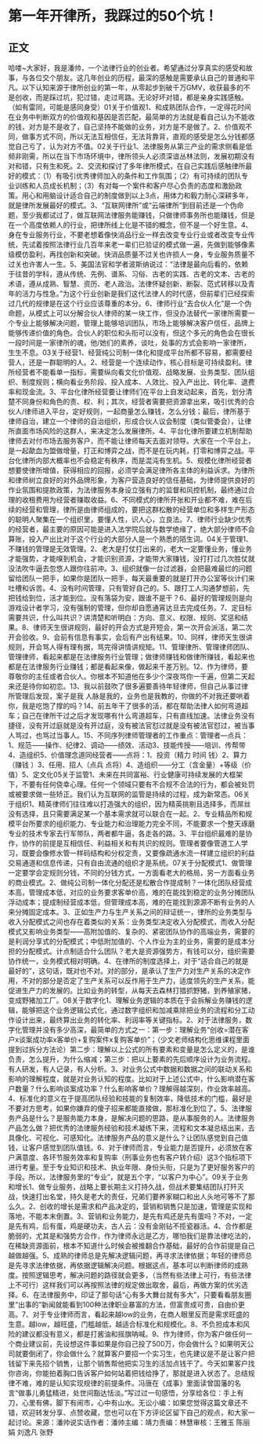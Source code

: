 # 第一年开律所，我踩过的50个坑！
## 正文
哈喽~大家好，我是潘帅，一个法律行业的创业者。希望通过分享真实的感受和故事，与各位交个朋友。这几年创业的历程，最深的感触是需要承认自己的普通和平凡。以下认知来源于律所创业的第一年，从零起步到破千万GMV，收获最多的不是创收，而是踩过坑，犯过错，走过弯路。无论好坏对错，都是亲身实践感触。（如有雷同，可能是感同身受）01关于价值观1、和成熟团队合作，一定得花时间在业务中判断双方的价值观和基因是否匹配，最简单的方法就是看自己认为不能收的钱，对方是不是收了，自己坚持不能做的业务，对方是不是做了。2、价值观不同，做事方式不同，所以无法互相信任，无法背靠背，直观的感受是怎么分钱都感觉自己亏了，认为对方不值。02关于行业1、法律服务从第三产业的需求侧看是低频非刚需，所以在当下市场环境中，律所领头人必须深谙丛林法则，发展初期没有对和错，只有生和死。2、交流和探讨了多年律所模式，在自己实践后感触律所最好的模式：（1）有吸引优秀律师加入的条件和工作氛围；（2）有可持续的团队专业训练和人员成长机制；（3）有对每一个案件和客户尽心负责的态度和激励政策。用心和用脑设计适合自己的制度做到以上3点，用体力和毅力耐心深耕多年，就是律所发展最好的模式。3、“互联网律所”或“云端律所”到目前还是一个伪命题，至少我都试过了，做互联网法律服务能赚钱，只做律师事务所也能赚钱，但是在一个高度依赖人的行业，把律所线上化是不错的概念，但不是一个好生意。4、身在专业服务行业，不要老想着像快消品行业一样去改变专业行业或者改变专业传统，先试着按照法律行业几百年来老一辈们已验证的模式做一遍，先做到能够像素级模仿盈利，再找创新和突破。快消品质量不过关也许损人一身，专业服务质量不过关也许害人一生。5、美国法官和学者波斯纳说过：“法律是最向后看的，依赖于往昔的学科，遵从传统、先例、谱系、习俗、古老的实践、古老的文本、古老的术语，遵从成熟、智慧、资历、老人政治。法律怀疑创新、断裂、范式转移以及青年的活力与性急。”为这个行业创新是我们这代法律人的时代感，但前辈们已经探索过几代的规律是在这个行业应该尊重的本分。6、律师行业“去合伙人化”是一个伪命题，从模式上可以分解合伙人律师的某一块工作，但没办法替代一家律所需要一个专业上能够解决问题，管理上能够培训团队，市场上能够解决客户信任，品牌上能够传递价值的角色。合伙人的职位和头衔可以没有，但这个多元的角色会在很长一段时间是一家律所的魂，他/她们的素养，谈吐，处事的方式会影响一家律所，生生不息。03关于经营1、经营纯公司制一体化和提成平台所都不容易，都需要经营人，还是一群聪明的人。2、经营是一个连续动作，核心目标是可持续盈利。律所经营者不能看单一指标，需要纵向看文化价值观、战略发展、业务类型、团队组织、制度规则；横向看业务阶段、投入成本、人效比、投入产出比、转化率、退费率和现金流。3、平台化律所经营要让律师们在平台上自发动起来，首先，划分清楚不同身份和角色的责、权、利；其次，经营者需要把资源拿出来，吸引优秀的合伙人/律师进入平台，定好规则，一起商量怎么赚钱，怎么分钱；最后，律所基于律师自治，建立一个律师的自治组织，形成合伙人议会制度（类似管委会），让律所直面市场风险的这群人，来决定怎么发展律所。4、平台化律所要建立机制帮助律师去对付市场去服务客户，而不能让律师每天去面对领导。大家在一个平台上，是一起歃血为盟做增量，打正和博弈之战，而不是在玩内耗，打零和博弈之战。平台化律所内部大概率也不会稳定有秩序，而是混沌有生机。5、规模化律所经营者想要使律所增值，获得相应的回报，必须学会满足律所各主体的利益诉求。为律所和律师树立良好的对外品牌形象，为客户营造良好的信任基础，为律师提供良好的作业氛围和提款政策，为法律服务本身设立强有力的监督和风控机制，最终通过合理的收租费用为经营者赚取收益。6、不同模式的律所开张和开业都不难，难在后续的经营和管理，律所是由律师组成的，要把这群松散的经营单位和多样生产形态的聪明人聚集在一个组织里，要懂人性，识人心，立良法。7、律师行业缺少优秀的经营者，最主要的原因可能是进入法学院后就与数学绝缘了，绝大部分律师不会算账，投入产出比对于这个行业的大部分人是一个熟悉的陌生词。04关于管理1、不赚钱的管理是无效管理。2、老大是打仗打出来的，老大一定要懂业务，懂业务才能强势，才能嗅到机会，才能识别资源，才能带大家赚钱，没打打过几次胜仗就没法吹牛逼去忽悠人跟你往前冲。3、组织就像一台过滤器，会把最难最烂的问题留给团队一把手，如果你是团队一把手，每天最重要的就是打开办公室等伙计们来吐槽和诉苦。4、没有时间管理，只有管好自己的。5、跟打工人沟通梦想前，先把钱给到位，活才能到位。没有落袋为安，跟谁不是干？6、最好的管理规则是向游戏设计者学习，没有强制的管理，但你却自愿通宵达旦去完成任务。7、定目标需要共识，什么叫共识？讲清楚和听明白：方向、意义、权限、规则、奖惩和结果。8、律师天生很讲规则，最好的开会方式是开短会，第一次开会派活，第二次开会验收。9、会前有信息有事实，会后有产出有结果。10、同样，律师天生很讲规则，开会骂人得有理有据，骂完得讲情讲规矩。11、管理律所、管理律师团队、管理律师，看起来都是在法律服务行业管理；做律师赚钱和做律所赚钱，看起来也都是在法律服务行业赚钱；都是看起来像，做起来千差万别。12、作为律师，要尊敬你的主任或者合伙人。你根本不知道他在多少个深夜骂你一千遍，但第二天起来还是待你如初恋。13、我以前鼓吹了很多遍要善待年轻律师，但自己从事过律所管理后发现，案子是我 人脉是我的，业务也是我教的，你做的不对我还要哄着你，我是吃饱了撑的吗？14、前五年干了很多的活，都在帮助法律人如何弯道超车；自己在律所干过之后才发现哪有什么弯道超车，只有直线加速。法律业务没有捷径，没有开过庭就是没有开过庭，没有被法官怼过就是没有被法官怼过，被当事人骂过，也骂过当事人。15、不同序列律师管理者的工作重点：管理者—点兵：1、规范——操作、纪律2、调动——绩效、活动3、技能传授——培训、传帮带4、造组织5、价值理念道同经营者——点将：1、投资（精力 时间 钱）2、算力（赚钱 ）3、任用、招人（点兵 点将）4、造组织——分工（含金量）+等级（价值）5、定文化05关于监管1、未来在共同富裕、行业健康可持续发展的大框架下，不要有任何侥幸心理。任何一个领域只要有不合规不合法的行为，都会被处罚或被要求做一些矫正。我们认为互联网的监管是持续的过程，成为新常态。06关于组织1、精英律师们往往难以打造强大的组织，因为精英挑剔且选择多，而屌丝没有选择，且只需要满足某一个基本需求就可以联合在一起。2、专业精品所和规模平台所要求的组织能力、专业能力和治理能力完全不同，不能要求一个整天琢磨专业的技术专家去行军带队，两者都牛逼，各走各的路。3、平台组织最难的是协作，协作的前提是互相信任、利益相关和有共识的规则。管理者要像管道工人学习，既要会像修水管一样码结构和分权定责，又要像疏通水流一样建立组织的利益交易通道和信息传递，只有自由流通的组织才是系统。07关于分配模式1、做管理一定要学会定规则分钱，不同的分钱方式，一方面看老大的格局，另一方面看业务的商业模式。2、做纯公司制一体化分配还是松散合作提成制？一体化团队经营成本高，管理成本低，对应的业务要求客单价高，难的在能找到稳定的业务分摊团队浮动成本；提成制经营成本低，但管理成本高，难的在能找到源源不断有业务的人来分摊固定成本。3、正如生产力与生产关系之间的辩证统一，律所的业务类型与收入分配模式之间也存在着类似的关系：业务类型决定收入分配模式，而收入分配模式又影响业务类型——高附加值的、复杂的、紧密团队协作的高端业务，需要的是利润分享式的分配模式；中低附加值的、个人作业为主的业务，需要的是成本分担的分配模式。计点制适合什么团队？老大是资源强势方，有钱可以分，组织需要协作统一，业务模式相对明确。4、在律所的制度选择上，对于“适合自己的就是最好的”，这句话，既对也不对。对的部分，是承认了生产力对生产关系的决定作用，不对的部分是否定了生产关系可以反作用于生产力，适度领先的生产关系，能促进生产力的发展的。比如业务的转型，从每天去森林打猎抓野猪，到养殖家猪，变成野猪加工厂。08关于数字化1、理解业务逻辑的本质在于会拆解业务赚钱的逻辑，能够把这个业务逻辑公式化，通过数字组织和加减乘除把业务的流程和分工动作设计出来，最终算出业务的转化率、利润率等关键指标。2、对于法律服务，数字化管理并没有多少高深，最简单的方式之一：第一步：理解业务“创收=潜在客户x谈案成功率x客单价+复购案件x复购客单价”；（少文老师结构化思维课程里面提到过拆分方法论）第二步：理解以上公式的所有要素和变量是怎么定义的，是谁负责，怎么提升，为什么缩减；第三步：把以上要素的先后顺序设计为业务流程。有人研发，有人记录，有人分析。3、对业务公式中数据和数据之间的联动关系和影响的理解程度，就是对业务认知的程度。比如对于上述公式中，什么影响潜在客户数量？什么影响谈案成功率？什么影响客单价？理解得越深刻，作业效率越高。4、标准化的意义在于提高团队经验和技能的复制效率，降低技术的门槛，最好是不要对方思考，如果你嫌弃的傻子招来都能直接做，那标准化到位了。5、法律服务产品是什么？是服务能力本身，是解决问题的思路，是从事服务的人。法律服务产品怎么做？把优秀的法律服务经验和技术凝练下来，流程和文本凝总结出来，去具像化、可视化、可感知化。法律服务产品的意义是什么？让团队感觉到自己值钱，让客户感觉到团队值钱。6、对于律师而言，专业能力是否提升，必须放在客户满意度、各环节服务效率和复购率（刑事业务也有客户转介绍）这3个指标项下进行考量。至于专业知识和技术、执业年限、身份头衔，只是为了更好服务客户的手段。所以，法律服务里的“专业”，就是五个字，“以客户为中心”。09关于业务和增长1、做专业服务，战略上要长期主义打持久战，但战术要集结团队打歼灭战，快速打出名堂，持久是老大的责任，兄弟们要养家糊口和出人头地可等不了那么久。2、创收的增长是需求和产品决定的，营销和销售只是加速，管理是实现和落地，不能本末倒置。3、营销和业务能力，是先有鸡还是先有蛋吗？不对，一定是先有鸡，后有蛋，鸡是硬功夫，古人云：没有金刚钻不揽瓷器活。4、合作都是脆弱的，尤其是和强势方合作，作为律师永远是乙方，哪怕我们是靠法律吃法的，在稀缺资源面前，根本不知道什么时候会被推翻合作基础，最好的合作前提是自己越做越强。5、成熟的律师总是先解决逻辑问题，再寻求法律依据；年轻的律师总是先寻求法律依据，再依据逻辑解决问题。根据这点，基本可以判断律师的成熟度。按照逻辑思考，解决问题的路径就会更多，（当然有些法律上可行，有些法律上不可行）这样我们可以再按照法律的规定做出取舍，最后，再做方案的优劣选择。6、在法律服务中，印证了那句话“心有多大舞台就有多大”，只要看看朋友圈里“出事的”新闻就能看到100种法律职业暴富的方法，但富贵成可贵，自由价更高。7、对于专业律师而言，看起来越low的业务，在商人眼里反而是需求旺盛的生意。越low，越旺盛，门槛越低，越适合标准化和规模化。8、不负担成本和风险的建议都没有意义，都是打酱油和摇旗呐喊。9、作为律师，你为客户做任何一个商业建议前，先设想这件事如果是你自己投了500万，你会做什么？如果明天公司就要倒闭了，你会做什么？就算客户要招一个实习生，也先建议是不是让客户把钱留下来先招个销售，让那个销售帮他把实习生的活加点钱干了。今天如果客户找你咨询，你能拍着胸口告诉客户如何站着把钱给挣了，那就是进入状态了。总结规律不难，难的是认知实现规律的前提条件。冯唐在《成事》里面读曾国藩的名言“做事儿勇猛精进，处世间豁达恬淡。”写过过一句感悟，分享给各位：手上有刀，心里有佛，脚下有闹市，心中有山水。无讼小编：如果您觉得这篇文章还不错，欢迎转发分享、点赞收藏，您也可以在下方评论区留下自己的观点，和大家一起讨论。来源：潘帅说实话作者：潘帅主编：靖力责编：林慧审核：王雅玉 陈丽娟 刘逸凡 张野